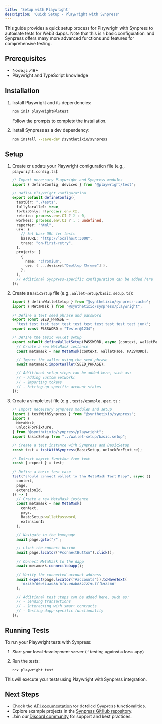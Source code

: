 ```yaml
---
title: 'Setup with Playwright'
description: 'Quick Setup - Playwright with Synpress'
---
```


This guide provides a quick setup process for Playwright with Synpress to automate tests for Web3 dapps. Note that this is a basic configuration, and Synpress offers many more advanced functions and features for comprehensive testing.

## Prerequisites

- Node.js v18+
- Playwright and TypeScript knowledge

## Installation

1. Install Playwright and its dependencies:

   ```bash
   npm init playwright@latest
   ```

   Follow the prompts to complete the installation.

2. Install Synpress as a dev dependency:

   ```bash
   npm install --save-dev @synthetixio/synpress
   ```

## Setup

1. Create or update your Playwright configuration file (e.g., `playwright.config.ts`):

   ```typescript
   // Import necessary Playwright and Synpress modules
   import { defineConfig, devices } from "@playwright/test";

   // Define Playwright configuration
   export default defineConfig({
     testDir: "./tests",
     fullyParallel: true,
     forbidOnly: !!process.env.CI,
     retries: process.env.CI ? 2 : 0,
     workers: process.env.CI ? 1 : undefined,
     reporter: "html",
     use: {
       // Set base URL for tests
       baseURL: "http://localhost:3000",
       trace: "on-first-retry",
     },
     projects: [
       {
         name: "chromium",
         use: { ...devices["Desktop Chrome"] },
       },
     ],
     // Additional Synpress-specific configuration can be added here
   });
   ```

2. Create a `BasicSetup` file (e.g., `wallet-setup/basic.setup.ts`):

   ```typescript
   import { defineWalletSetup } from "@synthetixio/synpress-cache";
   import { MetaMask } from "@synthetixio/synpress/playwright";

   // Define a test seed phrase and password
   export const SEED_PHRASE =
     "test test test test test test test test test test test junk";
   export const PASSWORD = "Tester@1234";

   // Define the basic wallet setup
   export default defineWalletSetup(PASSWORD, async (context, walletPage) => {
     // Create a new MetaMask instance
     const metamask = new MetaMask(context, walletPage, PASSWORD);

     // Import the wallet using the seed phrase
     await metamask.importWallet(SEED_PHRASE);

     // Additional setup steps can be added here, such as:
     // - Adding custom networks
     // - Importing tokens
     // - Setting up specific account states
   });
   ```

3. Create a simple test file (e.g., `tests/example.spec.ts`):

   ```typescript
   // Import necessary Synpress modules and setup
   import { testWithSynpress } from "@synthetixio/synpress";
   import {
     MetaMask,
     unlockForFixture,
   } from "@synthetixio/synpress/playwright";
   import BasicSetup from "../wallet-setup/basic.setup";

   // Create a test instance with Synpress and BasicSetup
   const test = testWithSynpress(BasicSetup, unlockForFixture);

   // Extract expect function from test
   const { expect } = test;

   // Define a basic test case
   test("should connect wallet to the MetaMask Test Dapp", async ({
     context,
     page,
     extensionId,
   }) => {
     // Create a new MetaMask instance
     const metamask = new MetaMask(
       context,
       page,
       BasicSetup.walletPassword,
       extensionId
     );

     // Navigate to the homepage
     await page.goto("/");

     // Click the connect button
     await page.locator("#connectButton").click();

     // Connect MetaMask to the dapp
     await metamask.connectToDapp();

     // Verify the connected account address
     await expect(page.locator("#accounts")).toHaveText(
       "0xf39fd6e51aad88f6f4ce6ab8827279cfffb92266"
     );

     // Additional test steps can be added here, such as:
     // - Sending transactions
     // - Interacting with smart contracts
     // - Testing dapp-specific functionality
   });
   ```

## Running Tests

To run your Playwright tests with Synpress:

1. Start your local development server (if testing against a local app).

2. Run the tests:

   ```bash
   npx playwright test
   ```

This will execute your tests using Playwright with Synpress integration.

## Next Steps

- Check the [API documentation](/api-reference/) for detailed Synpress functionalities.
- Explore example projects in the [Synpress GitHub repository](https://github.com/Synthetixio/synpress/tree/dev/examples).
- Join our [Discord community](https://discord.gg/XhZKSRGtWc) for support and best practices.
